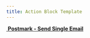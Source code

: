 ```yaml
---
title: Action Block Template
---
```


[<img src="../assets/docuBadge (1) (1).png" alt="" data-size="line"> **Postmark - Send Single Email**](https://www.xano.com/actions/run/xano/olBZ7sfuAJBN)
